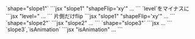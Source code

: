 

<Preview>
	<PreviewTitle>`shape="slope1"`</PreviewTitle>
	<PreviewArea resize p='5'>
		<Box>
			<ShapeDivider shape='slope1' shapeFlip='xy' c='gray'/>
			<Box hasGutter py='50'>
				<Dummy length='l' />
			</Box>
			<ShapeDivider shape='slope1' c='gray'/>
		</Box>
	</PreviewArea>
	<PreviewCode>
		```jsx "slope1" "shapeFlip='xy'"
		<Box>
			<ShapeDivider shape='slope1' shapeFlip='xy' c='gray'/>
			<Box hasGutter py='50'>...</Box>
			<ShapeDivider shape='slope1' c='gray'/>
		</Box>
		```
	</PreviewCode>
</Preview>


<Preview>
	<PreviewTitle>`level`をマイナスに</PreviewTitle>
	<PreviewArea resize p='5'>
		<Box>
			<ShapeDivider shape='slope1' shapeFlip='xy' level={-3} c='gray'/>
			<Box hasGutter py='50'>
				<Dummy length='l' />
			</Box>
			<ShapeDivider shape='slope1' level={-3} c='gray'/>
		</Box>
	</PreviewArea>
	<PreviewCode>
		```jsx "level="
		<Box>
			<ShapeDivider shape='slope1' shapeFlip='xy' level={-3} c='gray'/>
			<Box hasGutter py='50'>...</Box>
			<ShapeDivider shape='slope1' level={-3} c='gray'/>
		</Box>
		```
	</PreviewCode>
</Preview>


<Preview>
	<PreviewTitle>片側だけflip</PreviewTitle>
	<PreviewArea resize p='5'>
		<Box bgc='base-2'>
			<ShapeDivider shape='slope1' shapeFlip='y' c='base'/>
			<Box hasGutter py='50'>
				<Dummy length='l' />
			</Box>
			<ShapeDivider shape='slope1' c='base'/>
		</Box>
	</PreviewArea>
	<PreviewCode>
		```jsx "slope1" "shapeFlip='xy'"
		<Box bgc='base-2'>
			<ShapeDivider shape='slope1' shapeFlip='y' c='base'/>
			<Box hasGutter py='50'>...</Box>
			<ShapeDivider shape='slope1' c='gray'/>
		</Box>
		```
	</PreviewCode>
</Preview>


<Preview>
	<PreviewTitle>`shape="slope2"`</PreviewTitle>
	<PreviewArea resize p='5'>
		<Box>
			<ShapeDivider shape='slope2' shapeFlip='xy' c='gray'/>
			<Box hasGutter py='50'>
				<Dummy length='l' />
			</Box>
			<ShapeDivider shape='slope2' c='gray' />
		</Box>
	</PreviewArea>
	<PreviewCode>
		```jsx "slope2"
		<Box>
			<ShapeDivider shape='slope2' shapeFlip='xy' c='gray'/>
			<Box hasGutter py='50'>...</Box>
			<ShapeDivider shape='slope2' c='gray' />
		</Box>
		```
	</PreviewCode>
</Preview>


<Preview>
	<PreviewTitle>`shape="slope3"`</PreviewTitle>
	<PreviewArea resize p='5'>
		<Box>
			<ShapeDivider shape='slope3' shapeFlip='xy' c='gray'/>
			<Box hasGutter py='50'>
				<Dummy length='l' />
			</Box>
			<ShapeDivider shape='slope3' c='gray' />
		</Box>
	</PreviewArea>
	<PreviewCode>
		```jsx
		<Box>
			<ShapeDivider shape='slope3' shapeFlip='xy' c='gray'/>
			<Box hasGutter py='50'>...</Box>
			<ShapeDivider shape='slope3' c='gray' />
		</Box>
		```
	</PreviewCode>
</Preview>

<Preview>
	<PreviewTitle>`slope3`,`isAnimation`</PreviewTitle>
	<PreviewArea resize p='5'>
		<Box bgc='gray' c='base'>
			<ShapeDivider shape='slope3' shapeFlip='xy' isAnimation c='base'/>
			<Box hasGutter py='50'>
				<Dummy length='l' />
			</Box>
			<ShapeDivider shape='slope3' isAnimation c='base' />
		</Box>
	</PreviewArea>
	<PreviewCode>
		```jsx "isAnimation"
		<Box bgc='gray' c='base'>
			<ShapeDivider shape='slope3' shapeFlip='xy' isAnimation c='gray'/>
			<Box hasGutter py='50'>...</Box>
			<ShapeDivider shape='slope3' isAnimation c='gray' />
		</Box>
		```
	</PreviewCode>
</Preview>
